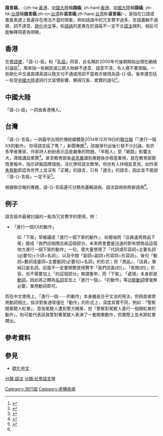 {{noteTA
|T=zh-tw:語言癌; zh-hk:語癌;zh-cn:语癌;zh-hans:语癌;zh-hant:語言癌
|1=zh-tw:語言癌; zh-hk:語癌;zh-cn:语癌;zh-hans:语癌;zh-hant:語言癌
|2=zh-tw:文法 ;zh-hk:語法 ;zh-hans:语法 ;語法=>zh-tw:文法
}}
{{expand|time=2015-01-28T10:21:02+00:00}}
{{refimprove|time=2015-01-28T10:21:02+00:00}}
'''語言癌'''，-{zh-tw:[[香港|香港]]、[[中國大陸|中國大陸]]稱'''語癌'''; zh-hant:[[香港|香港]]、[[中國大陸|中國大陸]]稱'''語癌'''; zh-hk:[[台灣|台灣]]稱'''語言癌''';zh-cn:[[台湾|台湾]]称'''语言癌''';zh-hans:[[台湾|台湾]]称'''语言癌'''}-，是指在口語或書面表達上普遍存在用法不當的現象，例如話語中的冗言贅字過多、言語邏輯不通順、詞不達意、[[歐化中文|歐化中文]]等，和[[語病|語病]]的差異在於語癌不一定不合[[語法|語法]]規則，相反可能解釋得更為明晰。

==香港==
在[[香港粵語|粵語裡]]，「語-{}-癌」和「[[乳癌|乳癌]]」同音，此名稱於2000年代後期開始出現在網絡討論區<ref>{{cite web|url=http://hk.apple.nextmedia.com/supplement/columnist/art/20080120/10661749|title=並非語癌|work=Apple Daily 蘋果日報|accessdate=29 January 2015|archive-date=2016-03-04|archive-url=https://web.archive.org/web/20160304212807/http://hk.apple.nextmedia.com/supplement/columnist/art/20080120/10661749|dead-url=no}}</ref>，用來指一些網民或公眾人物辭不達意、語意不清，令人摸不著頭腦，一些歐化中文或直譯英語以致文句不通或用詞不當者亦被視為語-{}-癌，後來還包括一些受[[中國大陸|中國大陸]]遣詞行文習慣影響、顯得冗長、累贅的語句<ref>{{Cite web |url=http://www.ecampustoday.com.hk/book-detail.php?id=1561 |title=「語-{}-癌」非絕症　重拾正統中文 |access-date=2015-01-29 |archive-date=2020-01-07 |archive-url=https://web.archive.org/web/20200107074441/http://www.ecampustoday.com.hk/book-detail.php?id=1561 |dead-url=no }}</ref>。

==中國大陸==
「語-{}-癌」一詞由香港傳入。

==台灣==
「語-{}-言癌」一詞最早出現於傳統媒體是2014年12月19日的[[聯合報|聯合報]]「『進行一個XX的動作』 你得語言癌了嗎？」新聞專題<ref name="udn">{{Cite news|url=http://udn.com/NEWS/NATIONAL/NAT5/9139246.shtml|title=「進行一個XX的動作」 你得語-{}-言癌了嗎？|author=林秀姿|author2=張錦弘|author3=沈育如|author4=陳智華|author5=馮靖惠|author6=薛荷玉|work=[[聯合報|聯合報]]|date=2014-12-19|accessdate=2015-01-28|language=zh-tw|archiveurl=https://web.archive.org/web/20150503070022/http://udn.com/NEWS/NATIONAL/NAT5/9139246.shtml|archivedate=2015-05-03|deadurl=yes}}</ref>，該報導刊出後引發不少討論，有許多學者專家、作家詩人紛紛表示這是嚴重的問題，「年輕人」受「網路」影響太大，導致講話累贅<ref>{{Cite web |url=http://udn.com/NEWS/BREAKINGNEWS/BREAKINGNEWS1/9144200.shtml |title=語-{}-言癌錯了嗎？也許你在意只是美感問題 |access-date=2015-01-28 |archive-date=2014-12-25 |archive-url=https://web.archive.org/web/20141225042145/http://udn.com/NEWS/BREAKINGNEWS/BREAKINGNEWS1/9144200.shtml |dead-url=no }}</ref>。甚至教育部長[[吳思華|吳思華]]讀到專題後亦相當重視，就在教育部輿情會報中，指示研擬因應措施，活化學校語文教學。但也有人持相反意見，如作家[[朱宥勳|朱宥勳]]即認為世界上並沒有「正確」的語言，只有「適合」的語言，因此並不能說「語-{}-言癌」一定不妥<ref>{{cite web|url=http://www.appledaily.com.tw/realtimenews/article/new/20141220/527398/|title=「語言癌」　朱宥勳：國文老師你們錯了|work=appledaily.com.tw|accessdate=29 January 2015}}</ref>。

根據聯合報的專題，語-{}-言癌還可分類為邏輯語病、語法語病和修辭語病<ref name="udn" />。

==例子==
語言癌中最被討論的一點為冗言贅字的使用，例：

*「進行一個XX的動作」
:如「下架」常被講成「進行一個下架的動作」，如極端例「店員速將商品下架」變成「我們店相關店員這個部分，未來將會盡量迅速的對有關商品這個地方進行一個下架的動作」一句，便大量使用了「代詞或形容詞+主要名詞(必要句)+介詞+名詞」、以及中間「副詞+副詞+形容詞+形容詞」、後句「動詞+數詞或量詞+主要動詞(必要句)+名詞」的形式；但「商品」、「店員」單純只是名詞，前面不一定要頻繁使用贅字「我們店面(的)」、「有關(的)」形容，也不需要加上「的這個部分」無謂重申，而「下架」、「處理」本身即是[[動詞|動詞]]，因此將之轉為[[名詞|名詞]]並加上「進行一個」、「的動作」等[[功能動詞|功能動詞]]便毫無必要，單用動詞即可。
而在中文使用上，「進行一個⋯⋯的動作」本身雖是合乎文法的用法，但與直接使用動詞相比，指涉對象通常僅在「動作」的形式上，深度其實不同，例如：「警察開駕駛人紅單」，意指駕駛人遭到警方開單，但「警察對駕駛人進行一個開紅單的動作」，則可能代表該員警對著駕駛人表演了一套開單動作，但實際上並未將紅單開出。

==參考資料==
{{reflist}}

== 參見 ==
{{Portal box|语言}}
* [[歐化中文|歐化中文]]

[[分類:語法|分類:語法]]
[[分類:社會語言學|分類:社會語言學]]
[[Category:流行語|Category:流行語]]
[[Category:虛構疾病|Category:虛構疾病]]